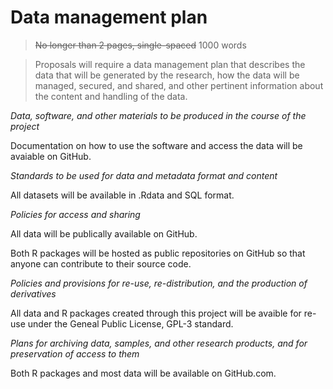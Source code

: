 # Data management plan

> ~~No longer than 2 pages, single-spaced~~ 1000 words

> Proposals will require a data management plan that describes the data that will be generated by the research, how the data will be managed, secured, and shared, and other pertinent information about the content and handling of the data. 

*Data, software, and other materials to be produced in the course of the project*


Documentation on how to use the software and access the data will be avaiable on GitHub. 

*Standards to be used for data and metadata format and content*

All datasets will be available in .Rdata and SQL format. 

*Policies for access and sharing*

All data  will be publically available on GitHub. 

Both R packages will be hosted as public repositories on GitHub so that anyone can contribute to their source code.

*Policies and provisions for re-use, re-distribution, and the production of derivatives*

All data and R packages created through this project will be avaible for re-use under the Geneal Public License, GPL-3 standard.

*Plans for archiving data, samples, and other research products, and for preservation of access to them*

Both R packages and most data will be available on GitHub.com.

\newpage

